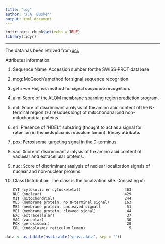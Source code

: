 ```yaml
---
title: "Log"
author: "J.A. Busker"
output: html_document
---
```


```r
knitr::opts_chunk$set(echo = TRUE)
library(tidyr)
```

<!-- Copyright (c) 2022 John Busker. -->
<!-- Licensed under GPLv3. See gpl.md -->

---

The data has been retrived from [uci.](https://archive.ics.uci.edu/ml/datasets/Yeast)

Attributes information:  

1.  Sequence Name: Accession number for the SWISS-PROT database  
2.  mcg: McGeoch's method for signal sequence recognition.  
3.  gvh: von Heijne's method for signal sequence recognition.  
4.  alm: Score of the ALOM membrane spanning region prediction program.  
5.  mit: Score of discriminant analysis of the amino acid content of the N-terminal region (20 residues long) of mitochondrial and non-mitochondrial proteins.  
6.  erl: Presence of "HDEL" substring (thought to act as a signal for retention in the endoplasmic reticulum lumen). Binary attribute.  
7.  pox: Peroxisomal targeting signal in the C-terminus.  
8.  vac: Score of discriminant analysis of the amino acid content of vacuolar and extracellular proteins.  
9.  nuc: Score of discriminant analysis of nuclear localization signals of nuclear and non-nuclear proteins.  
10. Class Distribution: The class is the localization site. Consisting of:  
        
        CYT (cytosolic or cytoskeletal)                    463  
        NUC (nuclear)                                      429  
        MIT (mitochondrial)                                244  
        ME3 (membrane protein, no N-terminal signal)       163  
        ME2 (membrane protein, uncleaved signal)            51  
        ME1 (membrane protein, cleaved signal)              44  
        EXC (extracellular)                                 37  
        VAC (vacuolar)                                      30  
        POX (peroxisomal)                                   20  
        ERL (endoplasmic reticulum lumen)                    5  

```r
data <- as_tibble(read.table("yeast.data", sep = ""))
```
